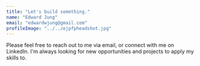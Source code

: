 ```yaml
---
title: "Let's build something."
name: "Edward Jung"
email: "edwardwjung@gmail.com"
profileImage: "../../ejpfpheadshot.jpg"
---
```



Please feel free to reach out to me via email, or connect with me on LinkedIn. I'm always looking for new opportunities and projects to apply my skills to.



